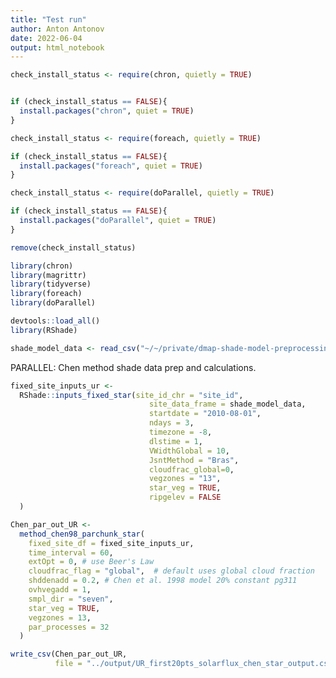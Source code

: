```yaml
---
title: "Test run"
author: Anton Antonov
date: 2022-06-04
output: html_notebook
---
```


```r
check_install_status <- require(chron, quietly = TRUE)


if (check_install_status == FALSE){
  install.packages("chron", quiet = TRUE)
}

check_install_status <- require(foreach, quietly = TRUE)

if (check_install_status == FALSE){
  install.packages("foreach", quiet = TRUE)
}

check_install_status <- require(doParallel, quietly = TRUE)

if (check_install_status == FALSE){
  install.packages("doParallel", quiet = TRUE)
}

remove(check_install_status)

library(chron)
library(magrittr)
library(tidyverse)
library(foreach)
library(doParallel)
```

```r
devtools::load_all()
library(RShade)
```
```r
shade_model_data <- read_csv("~/~/private/dmap-shade-model-preprocessing/data/Output.csv")
```

PARALLEL: Chen method shade data prep and calculations.

```r
fixed_site_inputs_ur <- 
  RShade::inputs_fixed_star(site_id_chr = "site_id",
                               site_data_frame = shade_model_data, 
                               startdate = "2010-08-01",
                               ndays = 3, 
                               timezone = -8,
                               dlstime = 1,
                               VWidthGlobal = 10,
                               JsntMethod = "Bras",
                               cloudfrac_global=0,
                               vegzones = "13",
                               star_veg = TRUE,
                               ripgelev = FALSE 
  )
```

```r
Chen_par_out_UR <- 
  method_chen98_parchunk_star(
    fixed_site_df = fixed_site_inputs_ur, 
    time_interval = 60,
    extOpt = 0, # use Beer's Law
    cloudfrac_flag = "global",  # default uses global cloud fraction
    shddenadd = 0.2, # Chen et al. 1998 model 20% constant pg311
    ovhvegadd = 1,
    smpl_dir = "seven",
    star_veg = TRUE,
    vegzones = 13,
    par_processes = 32
  )
```


```r
write_csv(Chen_par_out_UR, 
          file = "../output/UR_first20pts_solarflux_chen_star_output.csv")
```


